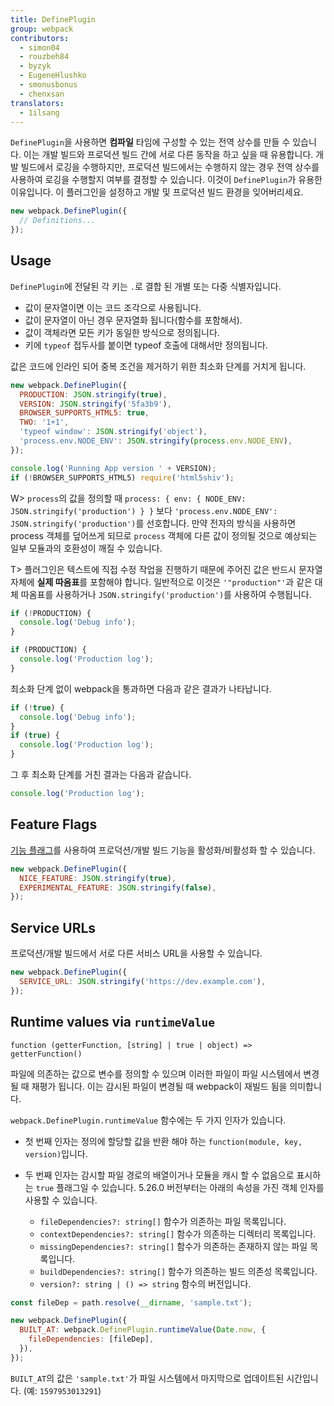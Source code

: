 ```yaml
---
title: DefinePlugin
group: webpack
contributors:
  - simon04
  - rouzbeh84
  - byzyk
  - EugeneHlushko
  - smonusbonus
  - chenxsan
translators:
  - 1ilsang
---
```


`DefinePlugin`을 사용하면 **컴파일** 타임에 구성할 수 있는 전역 상수를 만들 수 있습니다. 이는 개발 빌드와 프로덕션 빌드 간에 서로 다른 동작을 하고 싶을 때 유용합니다. 개발 빌드에서 로깅을 수행하지만, 프로덕션 빌드에서는 수행하지 않는 경우 전역 상수를 사용하여 로깅을 수행할지 여부를 결정할 수 있습니다. 이것이 `DefinePlugin`가 유용한 이유입니다. 이 플러그인을 설정하고 개발 및 프로덕션 빌드 환경을 잊어버리세요.

```javascript
new webpack.DefinePlugin({
  // Definitions...
});
```

## Usage

`DefinePlugin`에 전달된 각 키는 `.`로 결합 된 개별 또는 다중 식별자입니다.

- 값이 문자열이면 이는 코드 조각으로 사용됩니다.
- 값이 문자열이 아닌 경우 문자열화 됩니다(함수를 포함해서).
- 값이 객체라면 모든 키가 동일한 방식으로 정의됩니다.
- 키에 `typeof` 접두사를 붙이면 typeof 호출에 대해서만 정의됩니다.

값은 코드에 인라인 되어 중복 조건을 제거하기 위한 최소화 단계를 거치게 됩니다.

```javascript
new webpack.DefinePlugin({
  PRODUCTION: JSON.stringify(true),
  VERSION: JSON.stringify('5fa3b9'),
  BROWSER_SUPPORTS_HTML5: true,
  TWO: '1+1',
  'typeof window': JSON.stringify('object'),
  'process.env.NODE_ENV': JSON.stringify(process.env.NODE_ENV),
});
```

```javascript
console.log('Running App version ' + VERSION);
if (!BROWSER_SUPPORTS_HTML5) require('html5shiv');
```

W> `process`의 값을 정의할 때 `process: { env: { NODE_ENV: JSON.stringify('production') } }` 보다 `'process.env.NODE_ENV': JSON.stringify('production')`를 선호합니다. 만약 전자의 방식을 사용하면 process 객체를 덮어쓰게 되므로 `process` 객체에 다른 값이 정의될 것으로 예상되는 일부 모듈과의 호환성이 깨질 수 있습니다.

T> 플러그인은 텍스트에 직접 수정 작업을 진행하기 때문에 주어진 값은 반드시 문자열 자체에 **실제 따옴표**를 포함해야 합니다. 일반적으로 이것은 `'"production"'`과 같은 대체 따옴표를 사용하거나 `JSON.stringify('production')`를 사용하여 수행됩니다.

```javascript
if (!PRODUCTION) {
  console.log('Debug info');
}

if (PRODUCTION) {
  console.log('Production log');
}
```

최소화 단계 없이 webpack을 통과하면 다음과 같은 결과가 나타납니다.

```javascript
if (!true) {
  console.log('Debug info');
}
if (true) {
  console.log('Production log');
}
```

그 후 최소화 단계를 거친 결과는 다음과 같습니다.

```javascript
console.log('Production log');
```

## Feature Flags

[기능 플래그](https://en.wikipedia.org/wiki/Feature_toggle)를 사용하여 프로덕션/개발 빌드 기능을 활성화/비활성화 할 수 있습니다.

```javascript
new webpack.DefinePlugin({
  NICE_FEATURE: JSON.stringify(true),
  EXPERIMENTAL_FEATURE: JSON.stringify(false),
});
```

## Service URLs

프로덕션/개발 빌드에서 서로 다른 서비스 URL을 사용할 수 있습니다.

```javascript
new webpack.DefinePlugin({
  SERVICE_URL: JSON.stringify('https://dev.example.com'),
});
```

## Runtime values via `runtimeValue`

`function (getterFunction, [string] | true | object) => getterFunction()`

파일에 의존하는 값으로 변수를 정의할 수 있으며 이러한 파일이 파일 시스템에서 변경 될 때 재평가 됩니다. 이는 감시된 파일이 변경될 때 webpack이 재빌드 됨을 의미합니다.

`webpack.DefinePlugin.runtimeValue` 함수에는 두 가지 인자가 있습니다.

- 첫 번째 인자는 정의에 할당할 값을 반환 해야 하는 `function(module, key, version)`입니다.
- 두 번째 인자는 감시할 파일 경로의 배열이거나 모듈을 캐시 할 수 없음으로 표시하는 `true` 플래그일 수 있습니다. 5.26.0 버전부터는 아래의 속성을 가진 객체 인자를 사용할 수 있습니다.

  - `fileDependencies?: string[]` 함수가 의존하는 파일 목록입니다.
  - `contextDependencies?: string[]` 함수가 의존하는 디렉터리 목록입니다.
  - `missingDependencies?: string[]` 함수가 의존하는 존재하지 않는 파일 목록입니다.
  - `buildDependencies?: string[]` 함수가 의존하는 빌드 의존성 목록입니다.
  - `version?: string | () => string` 함수의 버전입니다.

```javascript
const fileDep = path.resolve(__dirname, 'sample.txt');

new webpack.DefinePlugin({
  BUILT_AT: webpack.DefinePlugin.runtimeValue(Date.now, {
    fileDependencies: [fileDep],
  }),
});
```

`BUILT_AT`의 값은 `'sample.txt'`가 파일 시스템에서 마지막으로 업데이트된 시간입니다. (예: `1597953013291`)
